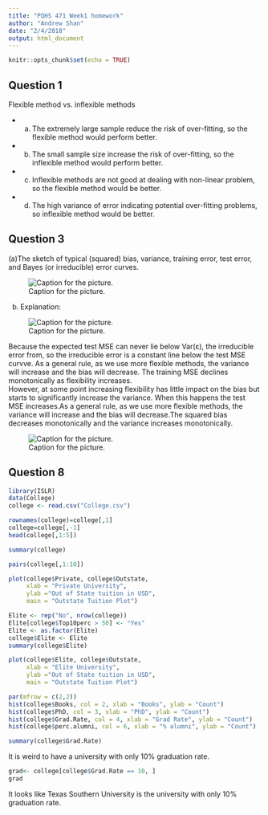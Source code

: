 ```yaml
---
title: "PQHS 471 Week1 homework"
author: "Andrew Shan"
date: "2/4/2018"
output: html_document
---
```


```r
knitr::opts_chunk$set(echo = TRUE)
```

## Question 1 

Flexible method vs. inflexible methods

- (a) The extremely large sample reduce the risk of over-fitting, so the flexible method would perform better.
- (b) The small sample size increase the risk of over-fitting, so the inflexible method would perform better. 
- (c) Inflexible methods are not good at dealing with non-linear problem, so the flexible method would be better.
- (d) The high variance of error indicating potential over-fitting problems, so inflexible method would be better. 

## Question 3 

(a)The sketch of typical (squared) bias, variance, training error, test error, and Bayes (or irreducible) error curves.

![Caption for the picture.](WechatIMG1088.jpeg)

(b) Explanation:

![Caption for the picture.](WechatIMG1093.jpeg)

Because the expected test MSE can never lie below Var(ε), the irreducible error from, so the irreducible error is a constant line below the test MSE curvve. 
As a general rule, as we use more flexible methods, the variance will increase and the bias will decrease. The training MSE declines monotonically as flexibility increases.  
However, at some point increasing flexibility has little impact on the bias but starts to significantly increase the variance. When this happens the test MSE increases.As a general rule, as we use more flexible methods, the variance will increase and the bias will decrease.The squared bias decreases monotonically and the variance increases monotonically.

![Caption for the picture.](WechatIMG11.jpeg)


## Question 8

```r
library(ISLR)
data(College)
college <- read.csv("College.csv")
```

```r
rownames(college)=college[,1] 
college=college[,-1]
head(college[,1:5])
```

```r
summary(college)
```

```r
pairs(college[,1:10])
```
```r
plot(college$Private, college$Outstate, 
     xlab = "Private University", 
     ylab ="Out of State tuition in USD", 
     main = "Outstate Tuition Plot")
```

```r
Elite <- rep("No", nrow(college))
Elite[college$Top10perc > 50] <- "Yes"
Elite <- as.factor(Elite)
college$Elite <- Elite
summary(college$Elite)
```

```r
plot(college$Elite, college$Outstate, 
     xlab = "Elite University", 
     ylab ="Out of State tuition in USD", 
     main = "Outstate Tuition Plot")
```

```r
par(mfrow = c(2,2))
hist(college$Books, col = 2, xlab = "Books", ylab = "Count")
hist(college$PhD, col = 3, xlab = "PhD", ylab = "Count")
hist(college$Grad.Rate, col = 4, xlab = "Grad Rate", ylab = "Count")
hist(college$perc.alumni, col = 6, xlab = "% alumni", ylab = "Count")
```

```r
summary(college$Grad.Rate)
```
It is weird to have a university with only 10% graduation rate. 
```r
grad<- college[college$Grad.Rate == 10, ]
grad
```



It looks like Texas Southern University is the university with only 10% graduation rate. 
